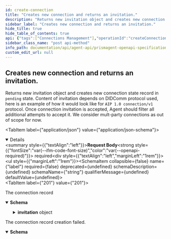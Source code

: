 ```yaml
---
id: create-connection
title: "Creates new connection and returns an invitation."
description: "Returns new invitation object and creates new connection state record in `pending` state."
sidebar_label: "Creates new connection and returns an invitation."
hide_title: true
hide_table_of_contents: true
api: {"tags":["Connections Management"],"operationId":"createConnection","description":"Returns new invitation object and creates new connection state record in `pending` state.\nContent of invitation depends on DIDComm protocol used, here is an example of how it would look like for `AIP 1.0 connection/v1` protocol.\nOnce connection invitation is accepted, Agent should filter all additional attempts to accept it.\nWe consider mult-party connections as out of scope for now.","requestBody":{"required":true,"content":{"application/json":{"schema":{"type":"object","properties":{"label":{"type":"string","example":"Peter"}}}}}},"responses":{"201":{"description":"The connection record","content":{"application/json":{"schema":{"type":"object","allOf":[{"type":"object","properties":{"label":{"type":"string","example":"Peter"}}},{"type":"object","required":["self","kind","connectionId","state","createdAt","invitation"],"properties":{"self":{"type":"string","example":"https://atala-prism-products.io/connections/ABCD-1234"},"kind":{"type":"string","example":"ConnectionState"},"connectionId":{"type":"string","format":"uuid","example":"12345-9876"},"myDid":{"type":"string","example":"did:prism:12345"},"theirDid":{"type":"string","example":"did:peer:12345"},"state":{"type":"string","enum":["pending","success","failed"]},"createdAt":{"type":"string","format":"date-time","example":"2021-10-31T09:22:23Z"},"updatedAt":{"type":"string","format":"date-time","example":"2021-12-31T13:59:60Z"},"invitation":{"type":"object","required":["id","type","from","invitationUrl"],"properties":{"id":{"type":"string","format":"uuid","description":"The invitation identifier used as parent thread ID (pthid) for the response message that follows.","example":"3fa85f64-5717-4562-b3fc-2c963f66afa6"},"type":{"type":"string","description":"The DIDComm Message Type URI (MTURI) the invitation message coplies with.","example":"https://didcomm.org/out-of-band/2.0/invitation"},"from":{"type":"string","description":"The DID representing the sender to be used by recipients for future interactions.","example":"did:prism:1234457"},"invitationUrl":{"type":"string","description":"The invitation message encoded as a URL.","example":"https://domain.com/path?_oob=eyJAaWQiOiIzZmE4NWY2NC01NzE3LTQ1NjItYjNmYy0yYzk2M2Y2NmFmYTYiLCJAdHlwZSI6Imh0dHBzOi8vZGlkY29tbS5vcmcvbXktZmFtaWx5LzEuMC9teS1tZXNzYWdlLXR5cGUiLCJkaWQiOiJXZ1d4cXp0ck5vb0c5MlJYdnhTVFd2IiwiaW1hZ2VVcmwiOiJodHRwOi8vMTkyLjE2OC41Ni4xMDEvaW1nL2xvZ28uanBnIiwibGFiZWwiOiJCb2IiLCJyZWNpcGllbnRLZXlzIjpbIkgzQzJBVnZMTXY2Z21NTmFtM3VWQWpacGZrY0pDd0R3blpuNnozd1htcVBWIl0sInJvdXRpbmdLZXlzIjpbIkgzQzJBVnZMTXY2Z21NTmFtM3VWQWpacGZrY0pDd0R3blpuNnozd1htcVBWIl0sInNlcnZpY2VFbmRwb2ludCI6Imh0dHA6Ly8xOTIuMTY4LjU2LjEwMTo4MDIwIn0="}}}}}]}}}},"422":{"description":"The connection record creation failed.","content":{"application/json":{"schema":{"type":"object","description":"An RFC-7807 compliant data structure for reporting errors to the client","required":["type","title","status","instance"],"properties":{"type":{"type":"string","description":"A URI reference that identifies the problem type.","example":"https://example.org/doc/#model-MalformedEmail"},"title":{"type":"string","example":"Malformed email","description":"A short, human-readable summary of the problem type. It does not\nchange from occurrence to occurrence of the problem."},"status":{"type":"integer","format":"int32","example":400,"description":"The HTTP status code for this occurrence of the problem."},"detail":{"type":"string","description":"A human-readable explanation specific to this occurrence of the problem.","example":"The received '{}à!è@!.b}' email does not conform to the email format"},"instance":{"type":"string","example":"/problems/d914e","description":"A URI reference that identifies the specific occurrence of the problem.\nIt may or may not yield further information if dereferenced."}}}}}}},"method":"post","path":"/connections","servers":[{"url":"https://k8s-dev.atalaprism.io/prism-agent/"},{"url":"http://localhost/prism-agent"}],"security":[{"ApiKeyAuth":[]}],"securitySchemes":{"ApiKeyAuth":{"type":"apiKey","in":"header","name":"apikey"}},"jsonRequestBodyExample":{"label":"Peter"},"info":{"title":"PrismAgent OpenAPI specification","description":"OpenAPI specification for Decentralized Identifiers (DID) Operations","version":"0.1.0","contact":{"name":"Core DID","email":"atala-coredid@iohk.io"}},"postman":{"name":"Creates new connection and returns an invitation.","description":{"content":"Returns new invitation object and creates new connection state record in `pending` state.\nContent of invitation depends on DIDComm protocol used, here is an example of how it would look like for `AIP 1.0 connection/v1` protocol.\nOnce connection invitation is accepted, Agent should filter all additional attempts to accept it.\nWe consider mult-party connections as out of scope for now.","type":"text/plain"},"url":{"path":["connections"],"host":["{{baseUrl}}"],"query":[],"variable":[]},"header":[{"key":"Content-Type","value":"application/json"},{"key":"Accept","value":"application/json"}],"method":"POST","body":{"mode":"raw","raw":"\"\"","options":{"raw":{"language":"json"}}}}}
sidebar_class_name: "post api-method"
info_path: documentation/api/agent-api/prismagent-openapi-specification
custom_edit_url: null
---
```



## Creates new connection and returns an invitation.



Returns new invitation object and creates new connection state record in `pending` state.
Content of invitation depends on DIDComm protocol used, here is an example of how it would look like for `AIP 1.0 connection/v1` protocol.
Once connection invitation is accepted, Agent should filter all additional attempts to accept it.
We consider mult-party connections as out of scope for now.

<MimeTabs><TabItem label={"application/json"} value={"application/json-schema"}><details style={{}} data-collapsed={false} open={true}><summary style={{"textAlign":"left"}}><strong>Request Body</strong><strong style={{"fontSize":"var(--ifm-code-font-size)","color":"var(--openapi-required)"}}> required</strong></summary><div style={{"textAlign":"left","marginLeft":"1rem"}}></div><ul style={{"marginLeft":"1rem"}}><SchemaItem collapsible={false} name={"label"} required={false} deprecated={undefined} schemaDescription={undefined} schemaName={"string"} qualifierMessage={undefined} defaultValue={undefined}></SchemaItem></ul></details></TabItem></MimeTabs><div><ApiTabs><TabItem label={"201"} value={"201"}><div>

The connection record

</div><div><MimeTabs schemaType={"response"}><TabItem label={"application/json"} value={"application/json"}><SchemaTabs><TabItem label={"Schema"} value={"Schema"}><details style={{}} data-collapsed={false} open={true}><summary style={{"textAlign":"left"}}><strong>Schema</strong></summary><div style={{"textAlign":"left","marginLeft":"1rem"}}></div><ul style={{"marginLeft":"1rem"}}><SchemaItem collapsible={false} name={"label"} required={false} deprecated={undefined} schemaDescription={undefined} schemaName={"string"} qualifierMessage={undefined} defaultValue={undefined}></SchemaItem><SchemaItem collapsible={false} name={"self"} required={false} deprecated={undefined} schemaDescription={undefined} schemaName={"string"} qualifierMessage={undefined} defaultValue={undefined}></SchemaItem><SchemaItem collapsible={false} name={"kind"} required={false} deprecated={undefined} schemaDescription={undefined} schemaName={"string"} qualifierMessage={undefined} defaultValue={undefined}></SchemaItem><SchemaItem collapsible={false} name={"connectionId"} required={false} deprecated={undefined} schemaDescription={undefined} schemaName={"uuid"} qualifierMessage={undefined} defaultValue={undefined}></SchemaItem><SchemaItem collapsible={false} name={"myDid"} required={false} deprecated={undefined} schemaDescription={undefined} schemaName={"string"} qualifierMessage={undefined} defaultValue={undefined}></SchemaItem><SchemaItem collapsible={false} name={"theirDid"} required={false} deprecated={undefined} schemaDescription={undefined} schemaName={"string"} qualifierMessage={undefined} defaultValue={undefined}></SchemaItem><SchemaItem collapsible={false} name={"state"} required={false} deprecated={undefined} schemaDescription={undefined} schemaName={"string"} qualifierMessage={"**Possible values:** [`pending`, `success`, `failed`]"} defaultValue={undefined}></SchemaItem><SchemaItem collapsible={false} name={"createdAt"} required={false} deprecated={undefined} schemaDescription={undefined} schemaName={"date-time"} qualifierMessage={undefined} defaultValue={undefined}></SchemaItem><SchemaItem collapsible={false} name={"updatedAt"} required={false} deprecated={undefined} schemaDescription={undefined} schemaName={"date-time"} qualifierMessage={undefined} defaultValue={undefined}></SchemaItem><SchemaItem collapsible={true} className={"schemaItem"}><details style={{}}><summary style={{}}><strong>invitation</strong><span style={{"opacity":"0.6"}}> object</span></summary><div style={{"marginLeft":"1rem"}}><SchemaItem collapsible={false} name={"id"} required={false} deprecated={undefined} schemaDescription={"The invitation identifier used as parent thread ID (pthid) for the response message that follows."} schemaName={"uuid"} qualifierMessage={undefined} defaultValue={undefined}></SchemaItem><SchemaItem collapsible={false} name={"type"} required={false} deprecated={undefined} schemaDescription={"The DIDComm Message Type URI (MTURI) the invitation message coplies with."} schemaName={"string"} qualifierMessage={undefined} defaultValue={undefined}></SchemaItem><SchemaItem collapsible={false} name={"from"} required={false} deprecated={undefined} schemaDescription={"The DID representing the sender to be used by recipients for future interactions."} schemaName={"string"} qualifierMessage={undefined} defaultValue={undefined}></SchemaItem><SchemaItem collapsible={false} name={"invitationUrl"} required={false} deprecated={undefined} schemaDescription={"The invitation message encoded as a URL."} schemaName={"string"} qualifierMessage={undefined} defaultValue={undefined}></SchemaItem></div></details></SchemaItem></ul></details></TabItem><TabItem label={"Example (from schema)"} value={"Example (from schema)"}><ResponseSamples responseExample={"{\n  \"label\": \"Peter\",\n  \"self\": \"https://atala-prism-products.io/connections/ABCD-1234\",\n  \"kind\": \"ConnectionState\",\n  \"connectionId\": \"12345-9876\",\n  \"myDid\": \"did:prism:12345\",\n  \"theirDid\": \"did:peer:12345\",\n  \"state\": \"pending\",\n  \"createdAt\": \"2021-10-31T09:22:23Z\",\n  \"updatedAt\": \"2021-12-31T13:59:60Z\",\n  \"invitation\": {\n    \"id\": \"3fa85f64-5717-4562-b3fc-2c963f66afa6\",\n    \"type\": \"https://didcomm.org/out-of-band/2.0/invitation\",\n    \"from\": \"did:prism:1234457\",\n    \"invitationUrl\": \"https://domain.com/path?_oob=eyJAaWQiOiIzZmE4NWY2NC01NzE3LTQ1NjItYjNmYy0yYzk2M2Y2NmFmYTYiLCJAdHlwZSI6Imh0dHBzOi8vZGlkY29tbS5vcmcvbXktZmFtaWx5LzEuMC9teS1tZXNzYWdlLXR5cGUiLCJkaWQiOiJXZ1d4cXp0ck5vb0c5MlJYdnhTVFd2IiwiaW1hZ2VVcmwiOiJodHRwOi8vMTkyLjE2OC41Ni4xMDEvaW1nL2xvZ28uanBnIiwibGFiZWwiOiJCb2IiLCJyZWNpcGllbnRLZXlzIjpbIkgzQzJBVnZMTXY2Z21NTmFtM3VWQWpacGZrY0pDd0R3blpuNnozd1htcVBWIl0sInJvdXRpbmdLZXlzIjpbIkgzQzJBVnZMTXY2Z21NTmFtM3VWQWpacGZrY0pDd0R3blpuNnozd1htcVBWIl0sInNlcnZpY2VFbmRwb2ludCI6Imh0dHA6Ly8xOTIuMTY4LjU2LjEwMTo4MDIwIn0=\"\n  }\n}"} language={"json"}></ResponseSamples></TabItem></SchemaTabs></TabItem></MimeTabs></div></TabItem><TabItem label={"422"} value={"422"}><div>

The connection record creation failed.

</div><div><MimeTabs schemaType={"response"}><TabItem label={"application/json"} value={"application/json"}><SchemaTabs><TabItem label={"Schema"} value={"Schema"}><details style={{}} data-collapsed={false} open={true}><summary style={{"textAlign":"left"}}><strong>Schema</strong></summary><div style={{"textAlign":"left","marginLeft":"1rem"}}></div><ul style={{"marginLeft":"1rem"}}><SchemaItem collapsible={false} name={"type"} required={false} deprecated={undefined} schemaDescription={"A URI reference that identifies the problem type."} schemaName={"string"} qualifierMessage={undefined} defaultValue={undefined}></SchemaItem><SchemaItem collapsible={false} name={"title"} required={false} deprecated={undefined} schemaDescription={"A short, human-readable summary of the problem type. It does not\nchange from occurrence to occurrence of the problem."} schemaName={"string"} qualifierMessage={undefined} defaultValue={undefined}></SchemaItem><SchemaItem collapsible={false} name={"status"} required={false} deprecated={undefined} schemaDescription={"The HTTP status code for this occurrence of the problem."} schemaName={"int32"} qualifierMessage={undefined} defaultValue={undefined}></SchemaItem><SchemaItem collapsible={false} name={"detail"} required={false} deprecated={undefined} schemaDescription={"A human-readable explanation specific to this occurrence of the problem."} schemaName={"string"} qualifierMessage={undefined} defaultValue={undefined}></SchemaItem><SchemaItem collapsible={false} name={"instance"} required={false} deprecated={undefined} schemaDescription={"A URI reference that identifies the specific occurrence of the problem.\nIt may or may not yield further information if dereferenced."} schemaName={"string"} qualifierMessage={undefined} defaultValue={undefined}></SchemaItem></ul></details></TabItem><TabItem label={"Example (from schema)"} value={"Example (from schema)"}><ResponseSamples responseExample={"{\n  \"type\": \"https://example.org/doc/#model-MalformedEmail\",\n  \"title\": \"Malformed email\",\n  \"status\": 400,\n  \"detail\": \"The received '{}à!è@!.b}' email does not conform to the email format\",\n  \"instance\": \"/problems/d914e\"\n}"} language={"json"}></ResponseSamples></TabItem></SchemaTabs></TabItem></MimeTabs></div></TabItem></ApiTabs></div>
      